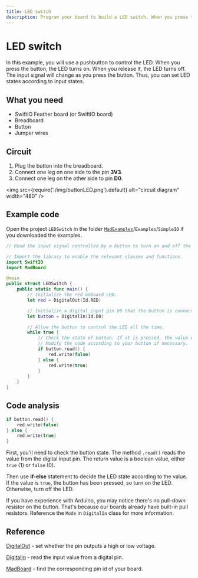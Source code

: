 ```yaml
---
title: LED switch
description: Program your board to build a LED switch. When you press the button, the LED turns on. When you release it, the LED turns off.
---
```


# LED switch

In this example, you will use a pushbutton to control the LED. When you press the button, the LED turns on. When you release it, the LED turns off. The input signal will change as you press the button. Thus, you can set LED states according to input states. 

## What you need

- SwiftIO Feather board (or SwiftIO board)
- Breadboard
- Button
- Jumper wires


## Circuit

1. Plug the button into the breadboard.
2. Connect one leg on one side to the pin **3V3**. 
3. Connect one leg on the other side to pin **D0**. 


<img
  src={require('./img/buttonLED.png').default}
  alt="circuit diagram" width="480"
/>


## Example code

Open the project `LEDSwitch` in the folder [`MadExamples`](https://github.com/madmachineio/MadExamples)/`Examples`/`SimpleIO` if you downloaded the examples.

```swift title="LEDSwitch.swift" showLineNumbers
// Read the input signal controlled by a button to turn on and off the LED.

// Import the library to enable the relevant classes and functions.
import SwiftIO
import MadBoard

@main
public struct LEDSwitch {
    public static func main() {
        // Initialize the red onboard LED.
        let red = DigitalOut(Id.RED)

        // Initialize a digital input pin D0 that the button is connected to.
        let button = DigitalIn(Id.D0)

        // Allow the button to control the LED all the time.
        while true {
            // Check the state of button. If it is pressed, the value will be true and then turn off the LED.
            // Modify the code according to your button if necessary.
            if button.read() {
                red.write(false)
            } else {
                red.write(true)
            }
        }
    }
}
```


## Code analysis

```swift
if button.read() {
    red.write(false)
} else {
    red.write(true)
}
```

First, you'll need to check the button state. The method `.read()` reads the value from the digital input pin. The return value is a boolean value, either `true` (1) or `false` (0). 

Then use **if-else** statement to decide the LED state according to the value. If the value is `true`, the button has been pressed, so turn on the LED. Otherwise, turn off the LED.

If you have experience with Arduino, you may notice there's no pull-down resistor on the button. That's because our boards already have built-in pull resistors. Reference the `Mode` in `DigitalIn` class for more information.

## Reference

[DigitalOut](https://madmachineio.github.io/SwiftIO/documentation/swiftio/digitalout) - set whether the pin outputs a high or low voltage.

[DigitalIn](https://madmachineio.github.io/SwiftIO/documentation/swiftio/digitalin) - read the input value from a digital pin.

[MadBoard](https://github.com/madmachineio/MadBoards) - find the corresponding pin id of your board.